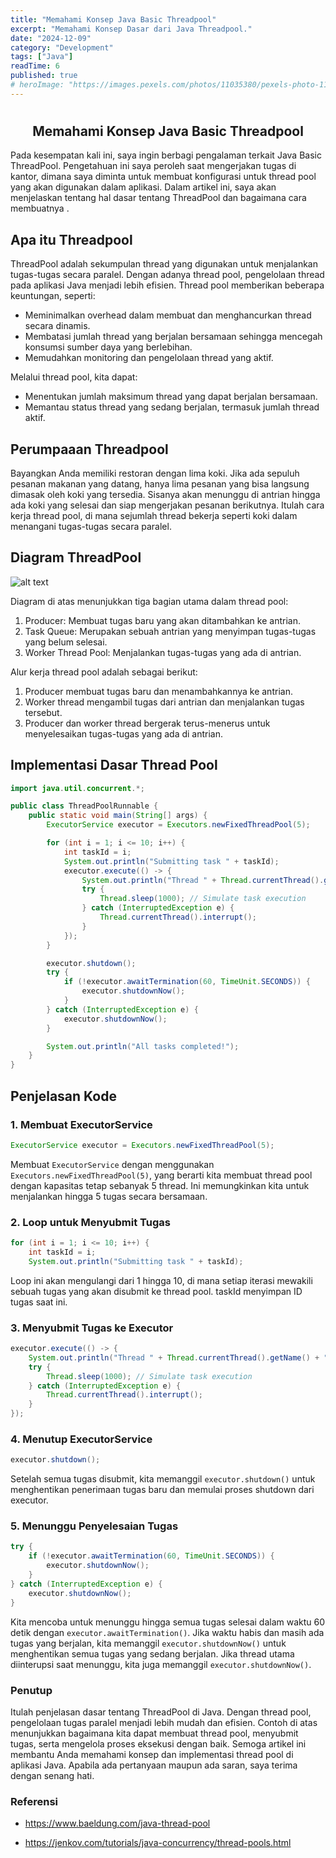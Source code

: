 ```yaml
---
title: "Memahami Konsep Java Basic Threadpool"
excerpt: "Memahami Konsep Dasar dari Java Threadpool."
date: "2024-12-09"
category: "Development"
tags: ["Java"]
readTime: 6
published: true
# heroImage: "https://images.pexels.com/photos/11035380/pexels-photo-11035380.jpeg?auto=compress&cs=tinysrgb&w=1200"
---
```


# <h2><center>Memahami Konsep Java Basic Threadpool </center></h2>

Pada kesempatan kali ini, saya ingin berbagi pengalaman terkait Java Basic ThreadPool. Pengetahuan ini saya peroleh saat mengerjakan tugas di kantor, dimana saya diminta untuk membuat konfigurasi untuk thread pool yang akan digunakan dalam aplikasi. Dalam artikel ini, saya akan menjelaskan tentang hal dasar tentang ThreadPool dan bagaimana cara membuatnya .

<h2>Apa itu Threadpool</h2>
ThreadPool adalah sekumpulan thread yang digunakan untuk menjalankan tugas-tugas secara paralel. Dengan adanya thread pool, pengelolaan thread pada aplikasi Java menjadi lebih efisien. Thread pool memberikan beberapa keuntungan, seperti:

- Meminimalkan overhead dalam membuat dan menghancurkan thread secara dinamis.
- Membatasi jumlah thread yang berjalan bersamaan sehingga mencegah konsumsi sumber daya yang berlebihan.
- Memudahkan monitoring dan pengelolaan thread yang aktif.

Melalui thread pool, kita dapat:

- Menentukan jumlah maksimum thread yang dapat berjalan bersamaan.
- Memantau status thread yang sedang berjalan, termasuk jumlah thread aktif.


<h2> Perumpaaan Threadpool</h2>
Bayangkan Anda memiliki restoran dengan lima koki. Jika ada sepuluh pesanan makanan yang datang, hanya lima pesanan yang bisa langsung dimasak oleh koki yang tersedia. Sisanya akan menunggu di antrian hingga ada koki yang selesai dan siap mengerjakan pesanan berikutnya. Itulah cara kerja thread pool, di mana sejumlah thread bekerja seperti koki dalam menangani tugas-tugas secara paralel.

<h2>Diagram ThreadPool</h2>

![alt text](/public/assets/blog/java-basic-threadpool/image.png)

Diagram di atas menunjukkan tiga bagian utama dalam thread pool:

1. Producer: Membuat tugas baru yang akan ditambahkan ke antrian.
2. Task Queue: Merupakan sebuah antrian yang menyimpan tugas-tugas yang belum selesai.
3. Worker Thread Pool: Menjalankan tugas-tugas yang ada di antrian.

Alur kerja thread pool adalah sebagai berikut:

1. Producer membuat tugas baru dan menambahkannya ke antrian.
2. Worker thread mengambil tugas dari antrian dan menjalankan tugas tersebut.
3. Producer dan worker thread bergerak terus-menerus untuk menyelesaikan tugas-tugas yang ada di antrian.

<h2>Implementasi Dasar Thread Pool</h2>

```java
import java.util.concurrent.*;

public class ThreadPoolRunnable {
    public static void main(String[] args) {
        ExecutorService executor = Executors.newFixedThreadPool(5);

        for (int i = 1; i <= 10; i++) {
            int taskId = i;
            System.out.println("Submitting task " + taskId);
            executor.execute(() -> {
                System.out.println("Thread " + Thread.currentThread().getName() + " is running task " + taskId);
                try {
                    Thread.sleep(1000); // Simulate task execution
                } catch (InterruptedException e) {
                    Thread.currentThread().interrupt();
                }
            });
        }

        executor.shutdown();
        try {
            if (!executor.awaitTermination(60, TimeUnit.SECONDS)) {
                executor.shutdownNow();
            }
        } catch (InterruptedException e) {
            executor.shutdownNow();
        }

        System.out.println("All tasks completed!");
    }
}

```

## Penjelasan Kode

<h3>1. Membuat ExecutorService</h3>

```java
ExecutorService executor = Executors.newFixedThreadPool(5);
```
Membuat `ExecutorService` dengan menggunakan `Executors.newFixedThreadPool(5)`, yang berarti kita membuat thread pool dengan kapasitas tetap sebanyak 5 thread. Ini memungkinkan kita untuk menjalankan hingga 5 tugas secara bersamaan.


<h3>2. Loop untuk Menyubmit Tugas</h3>

```java
for (int i = 1; i <= 10; i++) {
    int taskId = i;
    System.out.println("Submitting task " + taskId);
```
Loop ini akan mengulangi dari 1 hingga 10, di mana setiap iterasi mewakili sebuah tugas yang akan disubmit ke thread pool. taskId menyimpan ID tugas saat ini.

<h3>3. Menyubmit Tugas ke Executor</h3>

```java
executor.execute(() -> {
    System.out.println("Thread " + Thread.currentThread().getName() + " is running task " + taskId);
    try {
        Thread.sleep(1000); // Simulate task execution
    } catch (InterruptedException e) {
        Thread.currentThread().interrupt();
    }
});
```

<h3>4. Menutup ExecutorService</h3>

```java
executor.shutdown();
```
Setelah semua tugas disubmit, kita memanggil `executor.shutdown()` untuk menghentikan penerimaan tugas baru dan memulai proses shutdown dari executor.

<h3>5. Menunggu Penyelesaian Tugas </h3>

```java
try {
    if (!executor.awaitTermination(60, TimeUnit.SECONDS)) {
        executor.shutdownNow();
    }
} catch (InterruptedException e) {
    executor.shutdownNow();
}
```
Kita mencoba untuk menunggu hingga semua tugas selesai dalam waktu 60 detik dengan `executor.awaitTermination()`. Jika waktu habis dan masih ada tugas yang berjalan, kita memanggil `executor.shutdownNow()` untuk menghentikan semua tugas yang sedang berjalan.
Jika thread utama diinterupsi saat menunggu, kita juga memanggil `executor.shutdownNow()`.

### Penutup
Itulah penjelasan dasar tentang ThreadPool di Java. Dengan thread pool, pengelolaan tugas paralel menjadi lebih mudah dan efisien. Contoh di atas menunjukkan bagaimana kita dapat membuat thread pool, menyubmit tugas, serta mengelola proses eksekusi dengan baik. Semoga artikel ini membantu Anda memahami konsep dan implementasi thread pool di aplikasi Java. Apabila ada pertanyaan maupun ada saran, saya terima dengan senang hati.



### Referensi

 - https://www.baeldung.com/java-thread-pool

- https://jenkov.com/tutorials/java-concurrency/thread-pools.html
